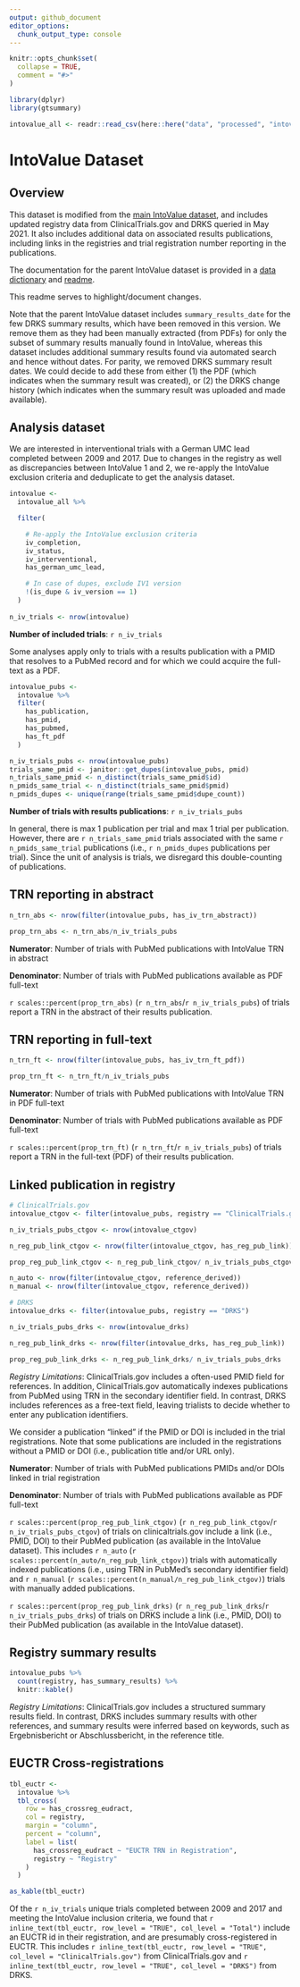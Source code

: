 ```yaml
---
output: github_document
editor_options: 
  chunk_output_type: console
---
```


<!-- README.md is generated from README.Rmd. Please edit that file -->

```r
knitr::opts_chunk$set(
  collapse = TRUE,
  comment = "#>"
)

library(dplyr)
library(gtsummary)

intovalue_all <- readr::read_csv(here::here("data", "processed", "intovalue.csv"))
```

# IntoValue Dataset

## Overview

This dataset is modified from the [main IntoValue dataset](https://github.com/quest-bih/IntoValue2/blob/master/data/iv_main_dataset.csv), and includes updated registry data from ClinicalTrials.gov and DRKS queried in May 2021. It also includes additional data on associated results publications, including links in the registries and trial registration number reporting in the publications.

The documentation for the parent IntoValue dataset is provided in a [data dictionary](https://github.com/quest-bih/IntoValue2/blob/master/data/iv_data_dictionary.csv) and [readme](https://github.com/quest-bih/IntoValue2/blob/master/data/iv_data_readme.txt).

This readme serves to highlight/document changes.

Note that the parent IntoValue dataset includes `summary_results_date` for the few DRKS summary results, which have been removed in this version. We remove them as they had been manually extracted (from PDFs) for only the subset of summary results manually found in IntoValue, whereas this dataset includes additional summary results found via automated search and hence without dates. For parity, we removed DRKS summary result dates. We could decide to add these from either (1) the PDF (which indicates when the summary result was created), or (2) the DRKS change history (which indicates when the summary result was uploaded and made available).

## Analysis dataset
We are interested in interventional trials with a German UMC lead completed between 2009 and 2017. Due to changes in the registry as well as discrepancies between IntoValue 1 and 2, we re-apply the IntoValue exclusion criteria and deduplicate to get the analysis dataset.

```r
intovalue <-
  intovalue_all %>% 

  filter(

    # Re-apply the IntoValue exclusion criteria
    iv_completion,
    iv_status,
    iv_interventional,
    has_german_umc_lead,

    # In case of dupes, exclude IV1 version
    !(is_dupe & iv_version == 1)
  )
    
n_iv_trials <- nrow(intovalue)
```
**Number of included trials**: `r n_iv_trials`

Some analyses apply only to trials with a results publication with a PMID that resolves to a PubMed record and for which we could acquire the full-text as a PDF. 

```r

intovalue_pubs <-
  intovalue %>% 
  filter(
    has_publication,
    has_pmid,
    has_pubmed,
    has_ft_pdf
  )

n_iv_trials_pubs <- nrow(intovalue_pubs)
trials_same_pmid <- janitor::get_dupes(intovalue_pubs, pmid)
n_trials_same_pmid <- n_distinct(trials_same_pmid$id)
n_pmids_same_trial <- n_distinct(trials_same_pmid$pmid)
n_pmids_dupes <- unique(range(trials_same_pmid$dupe_count))
```
**Number of trials with results publications**: `r n_iv_trials_pubs`

In general, there is max 1 publication per trial and max 1 trial per publication. However, there are `r n_trials_same_pmid` trials associated with the same `r n_pmids_same_trial` publications (i.e., `r n_pmids_dupes` publications per trial). Since the unit of analysis is trials, we disregard this double-counting of publications.

## TRN reporting in abstract

```r
n_trn_abs <- nrow(filter(intovalue_pubs, has_iv_trn_abstract))

prop_trn_abs <- n_trn_abs/n_iv_trials_pubs
```

<!-- $$ \text{TRN in abstract (%)} = \frac{\text{Number of trials with PubMed publications with TRN in abstract}}{\text{Number of trials with PubMed publications available as PDF full-text}}$$ -->

**Numerator**: Number of trials with PubMed publications with IntoValue TRN in abstract

**Denominator**: Number of trials with PubMed publications available as PDF full-text

`r scales::percent(prop_trn_abs)` (`r n_trn_abs`/`r n_iv_trials_pubs`) of trials report a TRN in the abstract of their results publication.

## TRN reporting in full-text

```r
n_trn_ft <- nrow(filter(intovalue_pubs, has_iv_trn_ft_pdf))

prop_trn_ft <- n_trn_ft/n_iv_trials_pubs
```

**Numerator**: Number of trials with PubMed publications with IntoValue TRN in PDF full-text

**Denominator**: Number of trials with PubMed publications available as PDF full-text

`r scales::percent(prop_trn_ft)` (`r n_trn_ft`/`r n_iv_trials_pubs`) of trials report a TRN in the full-text (PDF) of their results publication.

## Linked publication in registry

```r

# ClinicalTrials.gov
intovalue_ctgov <- filter(intovalue_pubs, registry == "ClinicalTrials.gov")

n_iv_trials_pubs_ctgov <- nrow(intovalue_ctgov)

n_reg_pub_link_ctgov <- nrow(filter(intovalue_ctgov, has_reg_pub_link))

prop_reg_pub_link_ctgov <- n_reg_pub_link_ctgov/ n_iv_trials_pubs_ctgov

n_auto <- nrow(filter(intovalue_ctgov, reference_derived))
n_manual <- nrow(filter(intovalue_ctgov, reference_derived))

# DRKS
intovalue_drks <- filter(intovalue_pubs, registry == "DRKS")

n_iv_trials_pubs_drks <- nrow(intovalue_drks)

n_reg_pub_link_drks <- nrow(filter(intovalue_drks, has_reg_pub_link))

prop_reg_pub_link_drks <- n_reg_pub_link_drks/ n_iv_trials_pubs_drks

```

*Registry Limitations*: ClinicalTrials.gov includes a often-used PMID field for references. In addition, ClinicalTrials.gov automatically indexes publications from PubMed using TRN in the secondary identifier field. In contrast, DRKS includes references as a free-text field, leaving trialists to decide whether to enter any publication identifiers.

We consider a publication "linked" if the PMID or DOI is included in the trial registrations. Note that some publications are included in the registrations without a PMID or DOI (i.e., publication title and/or URL only).

**Numerator**: Number of trials with PubMed publications PMIDs and/or DOIs linked in trial registration

**Denominator**: Number of trials with PubMed publications available as PDF full-text

`r scales::percent(prop_reg_pub_link_ctgov)` (`r n_reg_pub_link_ctgov`/`r n_iv_trials_pubs_ctgov`) of trials on clinicaltrials.gov include a link (i.e., PMID, DOI) to their PubMed publication (as available in the IntoValue dataset). This includes `r n_auto` (`r scales::percent(n_auto/n_reg_pub_link_ctgov)`) trials with automatically indexed publications (i.e., using TRN in PubMed's secondary identifier field) and `r n_manual` (`r scales::percent(n_manual/n_reg_pub_link_ctgov)`) trials with manually added publications.

`r scales::percent(prop_reg_pub_link_drks)` (`r n_reg_pub_link_drks`/`r n_iv_trials_pubs_drks`) of trials on DRKS include a link (i.e., PMID, DOI) to their PubMed publication (as available in the IntoValue dataset).

## Registry summary results

```r
intovalue_pubs %>% 
  count(registry, has_summary_results) %>% 
  knitr::kable()
```

*Registry Limitations*: ClinicalTrials.gov includes a structured summary results field. In contrast, DRKS includes summary results with other references, and summary results were inferred based on keywords, such as Ergebnisbericht or Abschlussbericht, in the reference title.

## EUCTR Cross-registrations
```r

tbl_euctr <-
  intovalue %>% 
  tbl_cross(
    row = has_crossreg_eudract,
    col = registry,
    margin = "column",
    percent = "column",
    label = list(
      has_crossreg_eudract ~ "EUCTR TRN in Registration",
      registry ~ "Registry"
    )
  )

as_kable(tbl_euctr)
```

Of the `r n_iv_trials` unique trials completed between 2009 and 2017 and meeting the IntoValue inclusion criteria, we found that `r inline_text(tbl_euctr, row_level = "TRUE", col_level = "Total")` include an EUCTR id in their registration, and are presumably cross-registered in EUCTR. This includes `r inline_text(tbl_euctr, row_level = "TRUE", col_level = "ClinicalTrials.gov")` from ClinicalTrials.gov and `r inline_text(tbl_euctr, row_level = "TRUE", col_level = "DRKS")` from DRKS.
